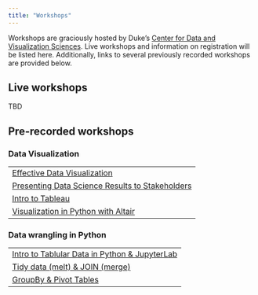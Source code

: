 ```yaml
---
title: "Workshops"
---
```


Workshops are graciously hosted by Duke's [Center for Data and Visualization Sciences](https://library.duke.edu/data).
<!-- Live workshops along with links to register are listed below. -->
Live workshops and information on registration will be listed here.
Additionally, links to several previously recorded workshops are provided below.

## Live workshops

TBD 

<!-- ### January 17  -->

<!-- #### How to import data and install RStudio/Tidyverse -->

<!-- - **Location**: Online -->

<!-- - **Time**: 12-1pm -->

<!-- - **Description**:  Learn how to import data following a brief tour of the RStudio IDE and an introduction to coding notebooks. This event is open to non-Duke participants. -->

<!-- - **Register**: [Click here to register](https://duke.libcal.com/event/11640712). -->

<!-- ### January 18 -->

<!-- #### Data wrangling with dplyr -->

<!-- - **Location**: Online -->

<!-- - **Time**: 12-1pm -->

<!-- - **Description**: We explore the five essential `dplyr` data wrangling verbs. We demonstrate and apply data pipes inside code-chunks within Quarto coding notebooks. Quarto Notebooks were discussed in the previous session. This event is open to non-Duke participants. -->

<!-- - **Register**: [Click here to register](https://duke.libcal.com/event/11640857) -->

<!-- ### January 25 -->

<!-- #### Visualize data with {ggplot2} - an introduction -->

<!-- - **Location**: Online -->

<!-- - **Time**: 12-1pm -->

<!-- - **Description**: We explore the opportunities for visualizing data using ggplot2 in R. We will discuss how to format your data and then jump right into plotting. We will take a look at different graph types and how to add elements to an existing graph. This event is open to non-Duke participants. -->

<!-- - **Register**: [Click here to register](https://duke.libcal.com/event/11645062) -->

<!-- ### February 15 -->

<!-- #### Visualize data with {ggplot2} - effective visualization techniques -->

<!-- - **Location**: Online -->

<!-- - **Time**: 12-1pm -->

<!-- - **Description**: We explore ways to customize visualizations in ggplot2 by adjusting colors, labels, axis and more. We will spend a little time exploring the grammar of graphics that ggplot2 relies on so that we can be equipped to make publication ready graphics. This event is open to non-Duke participants. -->

<!-- - **Register**: [Click here to register](https://duke.libcal.com/event/11645162) -->

<!-- ### February 20 -->

<!-- #### Intro to Tableau: Easy charts and maps -->

<!-- - **Location**: Online -->

<!-- - **Time**: 2-4pm -->

<!-- - **Description**: Tableau Public (available for both Windows and Mac) is incredibly useful free software that allows individuals to quickly and easily explore their data with a wide variety of visual representations, as well as create interactive web-based visualization dashboards. This workshop will focus on using Tableau Public to create data visualizations, starting with an overview of how the program thinks about data, common data manipulation and loading, and the terminology used. Activities will include a sample data visualization and mapping project, which will give people hands-on experience using Tableau’s basic chart types and dashboard creation tools. We will also discuss publishing to the Tableau Public web server and related services and tools, like the full Tableau Desktop application (free for full-time students). This event is open to non-Duke participants. -->

<!-- - **Register**: [Click here to register](https://duke.libcal.com/event/11646698) -->

<!-- ### February 22 -->

<!-- #### Streamlining reproducible workflows - from code to reports, slides & dashboards -->

<!-- - **Location**: Online -->

<!-- - **Time**: 12-1pm -->

<!-- - **Description**: We explore RStudio configurations that enable reproducible workflows and simplify generating reports from code.  This session leverages best practices that help you take control of your reports and can reduce dependencies on subscription hosts.  RStudio and Quarto were introduced and discussed in previous sessions. This event is open to non-Duke participants. -->

<!-- - **Register**: [Click here to register](https://duke.libcal.com/event/11641401) -->


## Pre-recorded workshops

### Data Visualization

|                                                                                        |
|------------------------------------------------------------------------|
| [Effective Data Visualization](https://warpwire.duke.edu/w/MesGAA/)                    |
| [Presenting Data Science Results to Stakeholders](https://warpwire.duke.edu/w/15oFAA/) |
| [Intro to Tableau](https://warpwire.duke.edu/w/ye0GAA/)                                |
| [Visualization in Python with Altair](https://warpwire.duke.edu/w/-doGAA/)             |

### Data wrangling in Python

|                                                                                      |
|------------------------------------------------------------------------|
| [Intro to Tablular Data in Python & JupyterLab](https://warpwire.duke.edu/w/4-MGAA/) |
| [Tidy data (melt) & JOIN (merge)](https://warpwire.duke.edu/w/DYMHAA/)               |
| [GroupBy & Pivot Tables](https://warpwire.duke.edu/w/cd4EAA/)                        |
